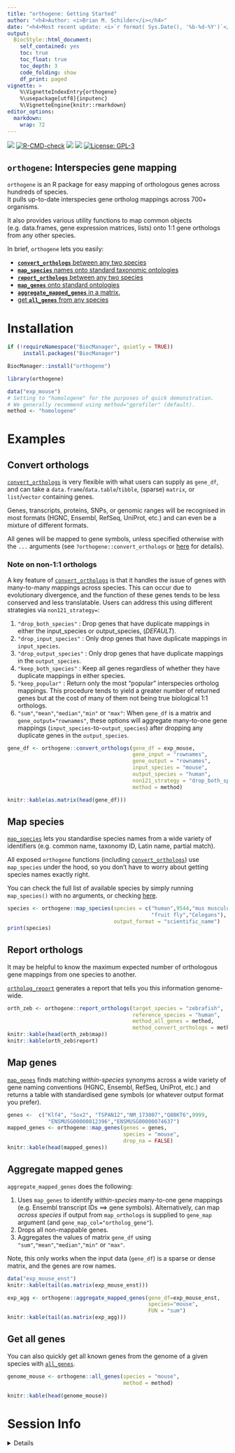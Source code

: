 ```yaml
---
title: "orthogene: Getting Started" 
author: "<h4>Author: <i>Brian M. Schilder</i></h4>" 
date: "<h4>Most recent update: <i>`r format( Sys.Date(), '%b-%d-%Y')`</i></h4>"
output:
  BiocStyle::html_document:
    self_contained: yes
    toc: true
    toc_float: true
    toc_depth: 3
    code_folding: show
    df_print: paged
vignette: >
    %\VignetteIndexEntry{orthogene} 
    %\usepackage[utf8]{inputenc}
    %\VignetteEngine{knitr::rmarkdown} 
editor_options: 
  markdown: 
    wrap: 72
---
```


<!-- badges: start -->
<!-- badger::badge_codecov() -->
<!-- copied from MungeSumstats README.Rmd -->
<!-- badger::badge_lifecycle("stable", "green") -->
<!-- badger::badge_last_commit()  -->
<!-- badger::badge_license() -->
[![](https://codecov.io/gh/neurogenomics/orthogene/branch/main/graph/badge.svg)](https://codecov.io/gh/neurogenomics/orthogene)
[![R-CMD-check](https://github.com/neurogenomics/orthogene/workflows/R-full/badge.svg)](https://github.com/neurogenomics/orthogene/actions)
[![](https://img.shields.io/badge/lifecycle-stable-green.svg)](https://lifecycle.r-lib.org/articles/stages.html#stable)
[![](https://img.shields.io/github/last-commit/neurogenomics/orthogene.svg)](https://github.com/neurogenomics/orthogene/commits/main)
[![License: GPL-3](https://img.shields.io/badge/license-GPL--3-blue.svg)](https://cran.r-project.org/web/licenses/GPL-3)
<!-- badges: end --> 


## `orthogene`: Interspecies gene mapping 

`orthogene` is an R package for easy mapping of orthologous genes 
across hundreds of species.   
It pulls up-to-date interspecies gene ortholog mappings across 700+ organisms. 

It also provides various utility functions to map common objects 
(e.g. data.frames, gene expression matrices, lists) 
onto 1:1 gene orthologs from any other species. 

In brief, `orthogene` lets you easily: 

- [**`convert_orthologs`** between any two species](https://neurogenomics.github.io/orthogene/articles/orthogene#convert-orthologs) 
- [**`map_species`** names onto standard taxonomic ontologies](https://neurogenomics.github.io/orthogene/articles/orthogene#map-species)  
- [**`report_orthologs`** between any two species](https://neurogenomics.github.io/orthogene/articles/orthogene#report-orthologs) 
- [**`map_genes`** onto standard ontologies](https://neurogenomics.github.io/orthogene/articles/orthogene#map-genes) 
- [**`aggregate_mapped_genes`** in a matrix.](https://neurogenomics.github.io/orthogene/articles/orthogene#aggregate-mapped-genes)  
- [get **`all_genes`** from any species](https://neurogenomics.github.io/orthogene/articles/orthogene#get-all-genes) 


# Installation

```r
if (!requireNamespace("BiocManager", quietly = TRUE))
     install.packages("BiocManager")

BiocManager::install("orthogene")
```

```r
library(orthogene)

data("exp_mouse")
# Setting to "homologene" for the purposes of quick demonstration.
# We generally recommend using method="gprofiler" (default).
method <- "homologene"  
```


# Examples

## Convert orthologs 

[`convert_orthologs`](https://neurogenomics.github.io/orthogene/reference/convert_orthologs.html) is very flexible with what users can supply as `gene_df`,
and can take a `data.frame`/`data.table`/`tibble`, (sparse) `matrix`, 
or `list`/`vector` containing genes.

Genes, transcripts, proteins, SNPs, or genomic ranges will be recognised 
in most formats (HGNC, Ensembl, RefSeq, UniProt, etc.) 
and can even be a mixture of different formats. 

All genes will be mapped to gene symbols, unless specified otherwise with the
`...` arguments (see `?orthogene::convert_orthologs` or [here](https://neurogenomics.github.io/orthogene/reference/convert_orthologs.html) for details).  

### Note on non-1:1 orthologs 

A key feature of [`convert_orthologs`](https://neurogenomics.github.io/orthogene/reference/convert_orthologs.html) is that it handles the issue of genes with many-to-many 
mappings across species. This can occur due to evolutionary divergence,
and the function of these genes tends to be less conserved and less translatable. 
Users can address this using different strategies via `non121_strategy=`:  

1. `"drop_both_species"` : Drop genes that have duplicate mappings in either the input_species or output_species, (*DEFAULT*). 
2. `"drop_input_species"` : Only drop genes that have duplicate mappings in  `input_species`.  
3. `"drop_output_species"` : Only drop genes that have duplicate mappings in the `output_species`. 
4. `"keep_both_species"` : Keep all genes regardless of whether they have duplicate mappings in either species.  
5. `"keep_popular"` : Return only the most "popular" interspecies ortholog mappings. This procedure tends to yield a greater number of returned genes but at the cost of many of them not being true biological 1:1 orthologs. 
6. `"sum"`,`"mean"`,`"median"`,`"min"` or `"max"`: When `gene_df` is a matrix and `gene_output="rownames"`, these options will aggregate many-to-one gene mappings (`input_species`-to-`output_species`) after dropping any duplicate genes in the `output_species`.

```r
gene_df <- orthogene::convert_orthologs(gene_df = exp_mouse,
                                        gene_input = "rownames", 
                                        gene_output = "rownames", 
                                        input_species = "mouse",
                                        output_species = "human",
                                        non121_strategy = "drop_both_species",
                                        method = method) 

knitr::kable(as.matrix(head(gene_df)))
```

## Map species

[`map_species`](https://neurogenomics.github.io/orthogene/reference/map_species.html) lets you standardise species names from a wide variety of identifiers 
(e.g. common name, taxonomy ID, Latin name, partial match). 

All exposed `orthogene` functions (including [`convert_orthologs`](https://neurogenomics.github.io/orthogene/reference/convert_orthologs.html)) 
use `map_species` under the hood, so you don't have to worry about 
getting species names exactly right.   

You can check the full list of available species by simply running 
`map_species()` with no arguments, 
or checking [here](https://biit.cs.ut.ee/gprofiler/page/organism-list).

```r
species <- orthogene::map_species(species = c("human",9544,"mus musculus",
                                              "fruit fly","Celegans"), 
                                  output_format = "scientific_name")
print(species)
```

## Report orthologs 

It may be helpful to know the maximum expected number of orthologous 
gene mappings from one species to another.

[`ortholog_report`](https://neurogenomics.github.io/orthogene/reference/report_orthologs.html) generates a report that tells you this information 
genome-wide. 

```r
orth_zeb <- orthogene::report_orthologs(target_species = "zebrafish",
                                        reference_species = "human",
                                        method_all_genes = method,
                                        method_convert_orthologs = method) 
knitr::kable(head(orth_zeb$map))
knitr::kable(orth_zeb$report)
```


## Map genes 

[`map_genes`](https://neurogenomics.github.io/orthogene/reference/map_genes.html) finds matching *within-species* synonyms across a wide variety of gene naming conventions (HGNC, Ensembl, RefSeq, UniProt, etc.) and returns a table with standardised gene symbols (or whatever output format you prefer). 

```r
genes <-  c("Klf4", "Sox2", "TSPAN12","NM_173007","Q8BKT6",9999,
             "ENSMUSG00000012396","ENSMUSG00000074637")
mapped_genes <- orthogene::map_genes(genes = genes,
                                     species = "mouse", 
                                     drop_na = FALSE)
knitr::kable(head(mapped_genes))
```


## Aggregate mapped genes 

`aggregate_mapped_genes` does the following:   

1. Uses `map_genes` to identify *within-species* many-to-one gene mappings (e.g. Ensembl transcript IDs ==> gene symbols). Alternatively, can map *across species* if output from `map_orthologs` is supplied to `gene_map` argument (and `gene_map_col="ortholog_gene"`).   
2. Drops all non-mappable genes.  
3. Aggregates the values of matrix `gene_df` using `"sum"`,`"mean"`,`"median"`,`"min"` or `"max"`. 

Note, this only works when the input data (`gene_df`) is a sparse or dense matrix, and the genes are row names. 

```r
data("exp_mouse_enst") 
knitr::kable(tail(as.matrix(exp_mouse_enst)))

exp_agg <- orthogene::aggregate_mapped_genes(gene_df=exp_mouse_enst,
                                             species="mouse",
                                             FUN = "sum")
knitr::kable(tail(as.matrix(exp_agg)))
```



## Get all genes 

You can also quickly get all known genes from the genome of a given species with [`all_genes`](https://neurogenomics.github.io/orthogene/reference/all_genes.html). 

```r
genome_mouse <- orthogene::all_genes(species = "mouse", 
                                     method = method)

knitr::kable(head(genome_mouse))
```


# Session Info 

<details> 

```r
utils::sessionInfo()
```

</details>  

